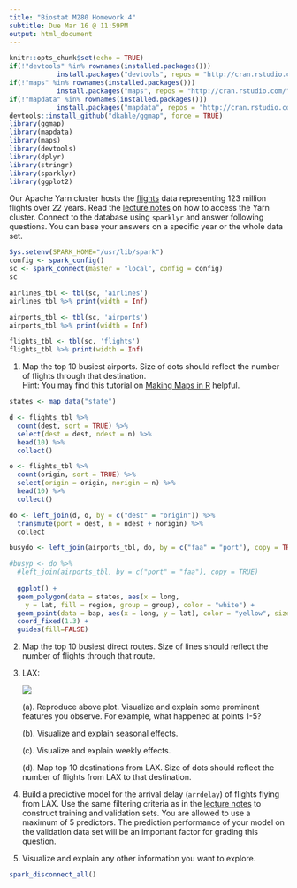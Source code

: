 ```yaml
---
title: "Biostat M280 Homework 4"
subtitle: Due Mar 16 @ 11:59PM
output: html_document
---
```


```r
knitr::opts_chunk$set(echo = TRUE)
if(!"devtools" %in% rownames(installed.packages()))
            install.packages("devtools", repos = "http://cran.rstudio.com/")
if(!"maps" %in% rownames(installed.packages()))
            install.packages("maps", repos = "http://cran.rstudio.com/")
if(!"mapdata" %in% rownames(installed.packages()))
            install.packages("mapdata", repos = "http://cran.rstudio.com/")
devtools::install_github("dkahle/ggmap", force = TRUE)
library(ggmap)
library(mapdata)
library(maps)
library(devtools)
library(dplyr)
library(stringr)
library(sparklyr)
library(ggplot2)
```

Our Apache Yarn cluster hosts the [flights](http://stat-computing.org/dataexpo/2009/the-data.html) data representing 123 million flights over 22 years. Read the [lecture notes](http://hua-zhou.github.io/teaching/biostatm280-2018winter/slides/12-sparklyr/sparklyr-flights.html) on how to access the Yarn cluster. Connect to the database using `sparklyr` and answer following questions. You can base your answers on a specific year or the whole data set.

```r
Sys.setenv(SPARK_HOME="/usr/lib/spark")
config <- spark_config()
sc <- spark_connect(master = "local", config = config)
sc

airlines_tbl <- tbl(sc, 'airlines')
airlines_tbl %>% print(width = Inf)

airports_tbl <- tbl(sc, 'airports')
airports_tbl %>% print(width = Inf)

flights_tbl <- tbl(sc, 'flights')
flights_tbl %>% print(width = Inf)
```


1. Map the top 10 busiest airports. Size of dots should reflect the number of flights through that destination.  
Hint: You may find this tutorial on [Making Maps in R](http://eriqande.github.io/rep-res-web/lectures/making-maps-with-R.html) helpful.


```r
states <- map_data("state")

d <- flights_tbl %>%
  count(dest, sort = TRUE) %>%
  select(dest = dest, ndest = n) %>%
  head(10) %>%
  collect() 

o <- flights_tbl %>%
  count(origin, sort = TRUE) %>%
  select(origin = origin, norigin = n) %>%
  head(10) %>%
  collect() 

do <- left_join(d, o, by = c("dest" = "origin")) %>%
  transmute(port = dest, n = ndest + norigin) %>%
  collect

busydo <- left_join(airports_tbl, do, by = c("faa" = "port"), copy = TRUE)

#busyp <- do %>%
  #left_join(airports_tbl, by = c("port" = "faa"), copy = TRUE)
  
  ggplot() + 
  geom_polygon(data = states, aes(x = long, 
    y = lat, fill = region, group = group), color = "white") + 
  geom_point(data = bap, aes(x = long, y = lat), color = "yellow", size = 4) +
  coord_fixed(1.3) +
  guides(fill=FALSE) 
```


2. Map the top 10 busiest direct routes. Size of lines should reflect the number of flights through that route.

3. LAX:
  
    <p align="center">
    ![](./lax-by-day-98-08.png)
    </p>

    (a). Reproduce above plot. Visualize and explain some prominent features you observe. For example, what happened at points 1-5?

    (b). Visualize and explain seasonal effects.
  
    (c). Visualize and explain weekly effects.
  
    (d). Map top 10 destinations from LAX. Size of dots should reflect the number of flights from LAX to that destination.
    
4. Build a predictive model for the arrival delay (`arrdelay`) of flights flying from LAX. Use the same filtering criteria as in the [lecture notes](http://hua-zhou.github.io/teaching/biostatm280-2018winter/slides/12-sparklyr/sparklyr-flights.html) to construct training and validation sets. You are allowed to use a maximum of 5 predictors. The prediction performance of your model on the validation data set will be an important factor for grading this question.
    
5. Visualize and explain any other information you want to explore.


```r
spark_disconnect_all()
```

  